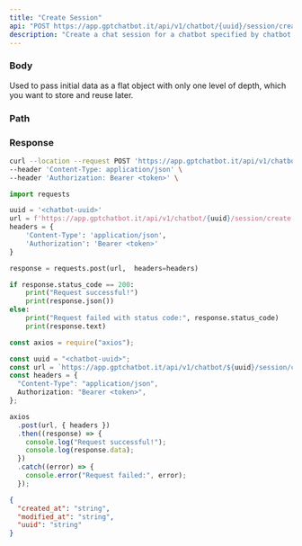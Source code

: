 ```yaml
---
title: "Create Session"
api: "POST https://app.gptchatbot.it/api/v1/chatbot/{uuid}/session/create"
description: "Create a chat session for a chatbot specified by chatbot uuid"
---
```


### Body

<ParamField body="initial_variables" type="object">
  Used to pass initial data as a flat object with only one level of depth, which
  you want to store and reuse later.
</ParamField>

### Path

<ParamField path="uuid" type="string" required />

### Response

<ResponseField name="created_at" type="string" required />
<ResponseField name="modified_at" type="string" required />
<ResponseField name="uuid" type="string" required />
<ResponseField name="initial_variables" type="object" />

<RequestExample>

```bash Curl
curl --location --request POST 'https://app.gptchatbot.it/api/v1/chatbot/{uuid}/session/create' \
--header 'Content-Type: application/json' \
--header 'Authorization: Bearer <token>' \
```

```py Python
import requests

uuid = '<chatbot-uuid>'
url = f'https://app.gptchatbot.it/api/v1/chatbot/{uuid}/session/create'
headers = {
    'Content-Type': 'application/json',
    'Authorization': 'Bearer <token>'
}

response = requests.post(url,  headers=headers)

if response.status_code == 200:
    print("Request successful!")
    print(response.json())
else:
    print("Request failed with status code:", response.status_code)
    print(response.text)
```

```ts JavaScript
const axios = require("axios");

const uuid = "<chatbot-uuid>";
const url = `https://app.gptchatbot.it/api/v1/chatbot/${uuid}/session/create`;
const headers = {
  "Content-Type": "application/json",
  Authorization: "Bearer <token>",
};

axios
  .post(url, { headers })
  .then((response) => {
    console.log("Request successful!");
    console.log(response.data);
  })
  .catch((error) => {
    console.error("Request failed:", error);
  });
```

</RequestExample>

<ResponseExample>

```json Response
{
  "created_at": "string",
  "modified_at": "string",
  "uuid": "string"
}
```

</ResponseExample>

